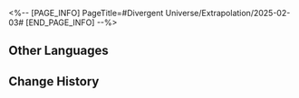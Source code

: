 <%-- [PAGE_INFO]
PageTitle=#Divergent Universe/Extrapolation/2025-02-03#
[END_PAGE_INFO] --%>
{{Event
|name              = Cyclical Extrapolation: Poetic Definition
|image             = Event Cyclical Extrapolation Poetic Definition.png
|type              = Cyclical Extrapolation
|time_known        = yes
|time_start        = 2025-02-03 04:00:00
|time_end          = 2025-02-10 03:59:59
}}

{{Cyclical Extrapolation
|curios     = Robe of The Beauty; Angel-type I.O.U. Dispenser (Prototype); Angel-type I.O.U. Dispenser (Mass-Produced)
|equations  = 
|trailblaze = 
|rewards    = Relic Remains*30; Lost Crystal*3
|boss_1_1   = Frigid Prowler; Stormbringer; Senior Staff: Team Leader; Dreamjolt Troupe's Beyond Overcooked; Dreamjolt Troupe's Sweet Gorilla
|boss_1_2   = Disciples of Sanctus Medicus: Shape Shifter (Bug); The Ascended (Bug); Abundance Sprite: Malefic Ape (Bug); Senior Staff: Team Leader (Bug); Aurumaton Spectral Envoy (Bug); Dreamjolt Troupe's Beyond Overcooked (Bug); Dreamjolt Troupe's Sweet Gorilla (Bug); "Past Confined and Caged" (Bug); "Tomorrow in Harmonious Chords" (Bug); "Present Inebriated in Revelry" (Bug)
|boss_2_1   = Frigid Prowler (Bug); Stormbringer (Bug); Senior Staff: Team Leader (Bug); Dreamjolt Troupe's Beyond Overcooked (Bug); Dreamjolt Troupe's Sweet Gorilla (Bug)
|boss_2_2   = Svarog (Complete); Stellaron Hunter: Kafka (Complete); Abundant Ebon Deer (Complete); Cloud Knight Lieutenant: Yanqing (Complete); Memory Zone Meme "Something Unto Death" (Complete)
|boss_3     = The Past, Present, and Eternal Show (Complete)
|rules      = Obtain this week's Preset Constructs upon entering the first plane
}}

==Other Languages==
{{Other Languages
|en   = Cyclical Extrapolation: Poetic Definition
|zhs  = 周期演算：诗的定义
|zht  = 週期演算：詩的定義
|ja   = 周期演算：詩の定義
|ko   = 주기 연산: 시의 정의
|es   = Cálculo periódico: Qué es la poesía
|fr   = Calcul cyclique&nbsp;: Définition poétique
|ru   = Цикличное вычисление: Поэтичная формулировка
|th   = การคำนวณแบบรอบ: นิยามของบทกวี
|vi   = Ngoại Suy Chu Kỳ: Định Nghĩa Về Thơ
|de   = Zyklische Berechnung: Definition von Poesie
|id   = Kalkulasi Siklus: Definisi Puisi
|pt   = Extrapolação Cíclica: Definição Poética
}}

==Change History==
{{Change History|3.0}}